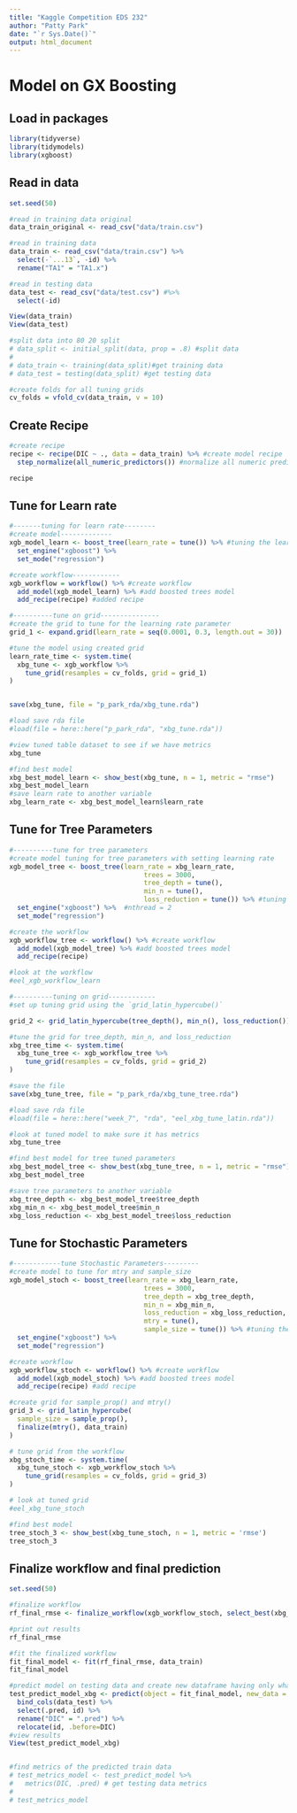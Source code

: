 ```yaml
---
title: "Kaggle Competition EDS 232"
author: "Patty Park"
date: "`r Sys.Date()`"
output: html_document
---
```


# Model on GX Boosting

## Load in packages
```r
library(tidyverse)
library(tidymodels)
library(xgboost)
```


## Read in data
```r
set.seed(50)

#read in training data original
data_train_original <- read_csv("data/train.csv")

#read in training data
data_train <- read_csv("data/train.csv") %>% 
  select(-`...13`, -id) %>% 
  rename("TA1" = "TA1.x")

#read in testing data
data_test <- read_csv("data/test.csv") #%>% 
  select(-id)

View(data_train)
View(data_test)

#split data into 80 20 split
# data_split <- initial_split(data, prop = .8) #split data
# 
# data_train <- training(data_split)#get training data
# data_test = testing(data_split) #get testing data

#create folds for all tuning grids
cv_folds = vfold_cv(data_train, v = 10)
```

## Create Recipe
```r
#create recipe
recipe <- recipe(DIC ~ ., data = data_train) %>% #create model recipe 
  step_normalize(all_numeric_predictors()) #normalize all numeric predictors

recipe
```

## Tune for Learn rate
```r
#-------tuning for learn rate--------
#create model-------------
xgb_model_learn <- boost_tree(learn_rate = tune()) %>% #tuning the learn_rate and trees for the parameter
  set_engine("xgboost") %>% 
  set_mode("regression")

#create workflow------------
xgb_workflow = workflow() %>% #create workflow
  add_model(xgb_model_learn) %>% #add boosted trees model
  add_recipe(recipe) #added recipe
```

```r
#----------tune on grid---------------
#create the grid to tune for the learning rate parameter
grid_1 <- expand.grid(learn_rate = seq(0.0001, 0.3, length.out = 30))

#tune the model using created grid
learn_rate_time <- system.time(
  xbg_tune <- xgb_workflow %>%
    tune_grid(resamples = cv_folds, grid = grid_1)
)


save(xbg_tune, file = "p_park_rda/xbg_tune.rda")

#load save rda file
#load(file = here::here("p_park_rda", "xbg_tune.rda"))

#view tuned table dataset to see if we have metrics
xbg_tune

#find best model
xbg_best_model_learn <- show_best(xbg_tune, n = 1, metric = "rmse")
xbg_best_model_learn
#save learn rate to another variable
xbg_learn_rate <- xbg_best_model_learn$learn_rate

```

## Tune for Tree Parameters
```r
#----------tune for tree parameters
#create model tuning for tree parameters with setting learning rate
xgb_model_tree <- boost_tree(learn_rate = xbg_learn_rate, 
                                  trees = 3000, 
                                  tree_depth = tune(), 
                                  min_n = tune(), 
                                  loss_reduction = tune()) %>% #tuning the learn_rate and trees for the parameter
  set_engine("xgboost") %>%  #nthread = 2
  set_mode("regression")

#create the workflow
xgb_workflow_tree <- workflow() %>% #create workflow
  add_model(xgb_model_tree) %>% #add boosted trees model
  add_recipe(recipe)

#look at the workflow
#eel_xgb_workflow_learn
```

```r
#----------tuning on grid------------
#set up tuning grid using the `grid_latin_hypercube()`

grid_2 <- grid_latin_hypercube(tree_depth(), min_n(), loss_reduction())

#tune the grid for tree_depth, min_n, and loss_reduction
xbg_tree_time <- system.time(
  xbg_tune_tree <- xgb_workflow_tree %>%
    tune_grid(resamples = cv_folds, grid = grid_2)
)

#save the file
save(xbg_tune_tree, file = "p_park_rda/xbg_tune_tree.rda")

#load save rda file
#load(file = here::here("week_7", "rda", "eel_xbg_tune_latin.rda"))

#look at tuned model to make sure it has metrics
xbg_tune_tree

#find best model for tree tuned parameters
xbg_best_model_tree <- show_best(xbg_tune_tree, n = 1, metric = "rmse")
xbg_best_model_tree

#save tree parameters to another variable
xbg_tree_depth <- xbg_best_model_tree$tree_depth
xbg_min_n <- xbg_best_model_tree$min_n
xbg_loss_reduction <- xbg_best_model_tree$loss_reduction
```

## Tune for Stochastic Parameters
```r
#------------tune Stochastic Parameters---------
#create model to tune for mtry and sample_size
xgb_model_stoch <- boost_tree(learn_rate = xbg_learn_rate, 
                                  trees = 3000,
                                  tree_depth = xbg_tree_depth,
                                  min_n = xbg_min_n,
                                  loss_reduction = xbg_loss_reduction,
                                  mtry = tune(),
                                  sample_size = tune()) %>% #tuning the learn_rate and trees for the parameter
  set_engine("xgboost") %>% 
  set_mode("regression")

#create workflow
xgb_workflow_stoch <- workflow() %>% #create workflow
  add_model(xgb_model_stoch) %>% #add boosted trees model
  add_recipe(recipe) #add recipe
```

```r
#create grid for sample_prop() and mtry()
grid_3 <- grid_latin_hypercube(
  sample_size = sample_prop(),
  finalize(mtry(), data_train)
)

# tune grid from the workflow
xbg_stoch_time <- system.time(
  xbg_tune_stoch <- xgb_workflow_stoch %>%
    tune_grid(resamples = cv_folds, grid = grid_3)
)

# look at tuned grid
#eel_xbg_tune_stoch

#find best model
tree_stoch_3 <- show_best(xbg_tune_stoch, n = 1, metric = 'rmse')
tree_stoch_3
```

## Finalize workflow and final prediction
```r
set.seed(50)

#finalize workflow
rf_final_rmse <- finalize_workflow(xgb_workflow_stoch, select_best(xbg_tune_stoch, metric = "rmse"))

#print out results
rf_final_rmse

#fit the finalized workflow
fit_final_model <- fit(rf_final_rmse, data_train)
fit_final_model

#predict model on testing data and create new dataframe having only what we are interested in
test_predict_model_xbg <- predict(object = fit_final_model, new_data = data_test) %>% # predict the training set
  bind_cols(data_test) %>% 
  select(.pred, id) %>% 
  rename("DIC" = ".pred") %>% 
  relocate(id, .before=DIC)
#view results
View(test_predict_model_xbg)


#find metrics of the predicted train data
# test_metrics_model <- test_predict_model %>%
#   metrics(DIC, .pred) # get testing data metrics
# 
# test_metrics_model
```














